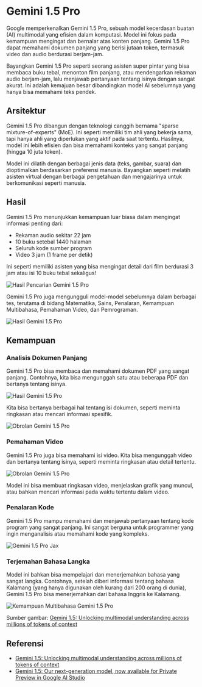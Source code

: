 

# Gemini 1.5 Pro

Google memperkenalkan Gemini 1.5 Pro, sebuah model kecerdasan buatan (AI) multimodal yang efisien dalam komputasi. Model ini fokus pada kemampuan mengingat dan bernalar atas konten panjang. Gemini 1.5 Pro dapat memahami dokumen panjang yang berisi jutaan token, termasuk video dan audio berdurasi berjam-jam. 

Bayangkan Gemini 1.5 Pro seperti seorang asisten super pintar yang bisa membaca buku tebal, menonton film panjang, atau mendengarkan rekaman audio berjam-jam, lalu menjawab pertanyaan tentang isinya dengan sangat akurat. Ini adalah kemajuan besar dibandingkan model AI sebelumnya yang hanya bisa memahami teks pendek.

## Arsitektur

Gemini 1.5 Pro dibangun dengan teknologi canggih bernama "sparse mixture-of-experts" (MoE). Ini seperti memiliki tim ahli yang bekerja sama, tapi hanya ahli yang diperlukan yang aktif pada saat tertentu. Hasilnya, model ini lebih efisien dan bisa memahami konteks yang sangat panjang (hingga 10 juta token).

Model ini dilatih dengan berbagai jenis data (teks, gambar, suara) dan dioptimalkan berdasarkan preferensi manusia. Bayangkan seperti melatih asisten virtual dengan berbagai pengetahuan dan mengajarinya untuk berkomunikasi seperti manusia.

## Hasil

Gemini 1.5 Pro menunjukkan kemampuan luar biasa dalam mengingat informasi penting dari:

- Rekaman audio sekitar 22 jam
- 10 buku setebal 1440 halaman
- Seluruh kode sumber program
- Video 3 jam (1 frame per detik)

Ini seperti memiliki asisten yang bisa mengingat detail dari film berdurasi 3 jam atau isi 10 buku tebal sekaligus!

![Hasil Pencarian Gemini 1.5 Pro](../../../img/gemini/gemini-retrieval.png)

Gemini 1.5 Pro juga mengungguli model-model sebelumnya dalam berbagai tes, terutama di bidang Matematika, Sains, Penalaran, Kemampuan Multibahasa, Pemahaman Video, dan Pemrograman.

![Hasil Gemini 1.5 Pro](../../../img/gemini/gemini-pro-results.png)

## Kemampuan

### Analisis Dokumen Panjang

Gemini 1.5 Pro bisa membaca dan memahami dokumen PDF yang sangat panjang. Contohnya, kita bisa mengunggah satu atau beberapa PDF dan bertanya tentang isinya.

![Hasil Gemini 1.5 Pro](../../../img/gemini/galactica.png)

Kita bisa bertanya berbagai hal tentang isi dokumen, seperti meminta ringkasan atau mencari informasi spesifik.

![Obrolan Gemini 1.5 Pro](../../../img/gemini/galactica-chat.png)

### Pemahaman Video

Gemini 1.5 Pro juga bisa memahami isi video. Kita bisa mengunggah video dan bertanya tentang isinya, seperti meminta ringkasan atau detail tertentu.

![Obrolan Gemini 1.5 Pro](../../../img/gemini/chat-1.png)

Model ini bisa membuat ringkasan video, menjelaskan grafik yang muncul, atau bahkan mencari informasi pada waktu tertentu dalam video.

### Penalaran Kode

Gemini 1.5 Pro mampu memahami dan menjawab pertanyaan tentang kode program yang sangat panjang. Ini sangat berguna untuk programmer yang ingin menganalisis atau memahami kode yang kompleks.

![Gemini 1.5 Pro Jax](../../../img/gemini/jax.png)

### Terjemahan Bahasa Langka

Model ini bahkan bisa mempelajari dan menerjemahkan bahasa yang sangat langka. Contohnya, setelah diberi informasi tentang bahasa Kalamang (yang hanya digunakan oleh kurang dari 200 orang di dunia), Gemini 1.5 Pro bisa menerjemahkan dari bahasa Inggris ke Kalamang.

![Kemampuan Multibahasa Gemini 1.5 Pro](../../../img/gemini/kalamang.png)

Sumber gambar: [Gemini 1.5: Unlocking multimodal understanding across millions of tokens of context](https://storage.googleapis.com/deepmind-media/gemini/gemini_v1_5_report.pdf)

## Referensi

- [Gemini 1.5: Unlocking multimodal understanding across millions of tokens of context](https://storage.googleapis.com/deepmind-media/gemini/gemini_v1_5_report.pdf)
- [Gemini 1.5: Our next-generation model, now available for Private Preview in Google AI Studio](https://developers.googleblog.com/2024/02/gemini-15-available-for-private-preview-in-google-ai-studio.html)

